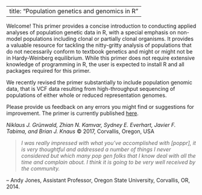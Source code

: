 
---
title: "Population genetics and genomics in R"
---

Welcome! This primer provides a concise introduction to conducting applied analyses of population genetic data in R, with a special emphasis on non-model populations including clonal or partially clonal organisms. It provides a valuable resource for tackling the nitty-gritty analysis of populations that do not necessarily conform to textbook genetics and might or might not be in Hardy-Weinberg equilibrium. While this primer does not require extensive knowledge of programming in R, the user is expected to install R and all packages required for this primer. 

We recently revised the primer substantially to include population genomic data, that is VCF data resulting from high-throughput sequencing of populations of either whole or reduced representation genomes. 

Please provide us feedback on any errors you might find or suggestions for improvement. The primer is currently published [here](http://grunwaldlab.github.io/Population_Genetics_in_R/).

*Niklaus J. Gr&uuml;nwald, Zhian N. Kamvar, Sydney E. Everhart, Javier F. Tabima, and Brian J. Knaus*
&copy; 2017, Corvallis, Oregon, USA

>*I was really impressed with what you've accomplished with [poppr], it is very thoughtful and addressed a number of things I never considered but which many pop gen folks that I know deal with all the time and complain about.  I think it is going to be very well received by the community.* 

-- Andy Jones, Assistant Professor, Oregon State University, Corvallis, OR, 2014.

